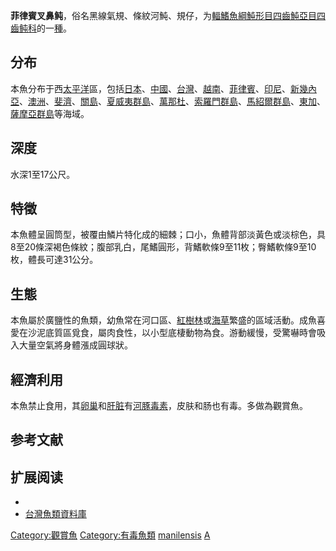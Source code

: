 {{Speciesbox
| name = 菲律賓叉鼻鲀
| status = NE
| status_system = IUCN3.1
| image = Arothron manilensis.jpg
| image_width =250px
| genus = Arothron
| species = manilensis
| authority = [[Marion_de_Procé|Marion de Procé]], 1822
| synonyms = *''Tetrodon manilensis''<br /><small>Marion de Procé, 1822</small>
*''Tetrodon virgatus''<br /><small>Richardson, 1846</small>
*''Holacanthus pilosus''<br /><small>Gronow, 1854</small>
*''Dibolomycter longicaudus''<br /><small>Bibron, 1855</small>
}}
'''菲律賓叉鼻鲀'''，俗名黑線氣規、條紋河魨、規仔，为[[輻鰭魚綱|輻鰭魚綱]][[魨形目|魨形目]][[四齒魨亞目|四齒魨亞目]][[四齒鲀科|四齒鲀科]]的一[[種|種]]。

==分布==
本魚分布于西[[太平洋|太平洋]]區，包括[[日本|日本]]、[[中國|中國]]、[[台灣|台灣]]、[[越南|越南]]、[[菲律賓|菲律賓]]、[[印尼|印尼]]、[[新幾內亞|新幾內亞]]、[[澳洲|澳洲]]、[[斐濟|斐濟]]、[[關島|關島]]、[[夏威夷群島|夏威夷群島]]、[[萬那杜|萬那杜]]、[[索羅門群島|索羅門群島]]、[[馬紹爾群島|馬紹爾群島]]、[[東加|東加]]、[[薩摩亞群島|薩摩亞群島]]等海域。

==深度==
水深1至17公尺。

==特徵==
本魚體呈圓筒型，被覆由鱗片特化成的細棘；口小，魚體背部淡黃色或淡棕色，具8至20條深褐色條紋；腹部乳白，尾鰭圓形，背鰭軟條9至11枚；臀鰭軟條9至10枚，體長可達31公分。

==生態==
本魚屬於廣鹽性的魚類，幼魚常在河口區、[[紅樹林|紅樹林]]或[[海草|海草]]繁盛的區域活動。成魚喜愛在沙泥底質區覓食，屬肉食性，以小型底棲動物為食。游動緩慢，受驚嚇時會吸入大量空氣將身體漲成圓球狀。

==經濟利用==
本魚禁止食用，其[[卵巢|卵巢]]和[[肝脏|肝脏]]有[[河豚毒素|河豚毒素]]，皮肤和肠也有毒。多做為觀賞魚。

== 参考文献 ==
{{commons|Arothron manilensis}}

== 扩展阅读 ==
{{refbegin}}
{{wikispecies-inline|Arothron manilensis|菲律賓叉鼻鲀}}
{{refend}}
*{{FishBase_species|genus=Arothron|species=manilensis|year=2011|month=12}}
*[http://fishdb.sinica.edu.tw/ 台灣魚類資料庫] {{Wayback|url=http://fishdb.sinica.edu.tw/ |date=20160304193340 }}
{{Taxonbar|from=Q1529498}}

[[Category:觀賞魚|Category:觀賞魚]]
[[Category:有毒魚類|Category:有毒魚類]]
[[Category:叉鼻鲀属|manilensis]]
[[Category:1822年描述的魚類|A]]